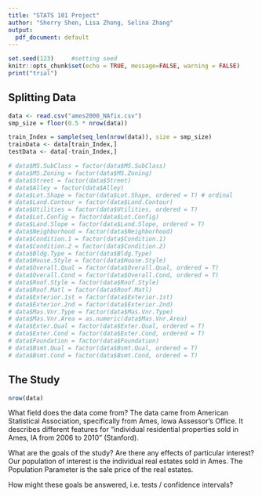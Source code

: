 ```yaml
---
title: "STATS 101 Project"
author: "Sherry Shen, Lisa Zhong, Selina Zhang"
output:
  pdf_document: default
---
```

```r
set.seed(123)     #setting seed
knitr::opts_chunk$set(echo = TRUE, message=FALSE, warning = FALSE)
print("trial")
```

## Splitting Data
```r
data <- read.csv("ames2000_NAfix.csv")
smp_size = floor(0.5 * nrow(data))

train_Index = sample(seq_len(nrow(data)), size = smp_size)
trainData <- data[train_Index,]
testData <- data[-train_Index,]

# data$MS.SubClass = factor(data$MS.SubClass)
# data$MS.Zoning = factor(data$MS.Zoning)
# data$Street = factor(data$Street)
# data$Alley = factor(data$Alley)
# data$Lot.Shape = factor(data$Lot.Shape, ordered = T) # ordinal
# data$Land.Contour = factor(data$Land.Contour) 
# data$Utilities = factor(data$Utilities, ordered = T)
# data$Lot.Config = factor(data$Lot.Config)
# data$Land.Slope = factor(data$Land.Slope, ordered = T)
# data$Neighborhood = factor(data$Neighborhood)
# data$Condition.1 = factor(data$Condition.1)
# data$Condition.2 = factor(data$Condition.2)
# data$Bldg.Type = factor(data$Bldg.Type)
# data$House.Style = factor(data$House.Style)
# data$Overall.Qual = factor(data$Overall.Qual, ordered = T)
# data$Overall.Cond = factor(data$Overall.Cond, ordered = T)
# data$Roof.Style = factor(data$Roof.Style)
# data$Roof.Matl = factor(data$Roof.Matl)
# data$Exterior.1st = factor(data$Exterior.1st)
# data$Exterior.2nd = factor(data$Exterior.2nd)
# data$Mas.Vnr.Type = factor(data$Mas.Vnr.Type)
# data$Mas.Vnr.Area = as.numeric(data$Mas.Vnr.Area)
# data$Exter.Qual = factor(data$Exter.Qual, ordered = T)
# data$Exter.Cond = factor(data$Exter.Cond, ordered = T)
# data$Foundation = factor(data$Foundation)
# data$Bsmt.Qual = factor(data$Bsmt.Qual, ordered = T)
# data$Bsmt.Cond = factor(data$Bsmt.Cond, ordered = T)
```
## The Study
```r
nrow(data)
```

What field does the data come from?
The data came from American Statistical Association, specifically from Ames, Iowa Assessor’s Office. It describes different features for "individual residential properties sold in Ames, IA from 2006 to 2010" (Stanford).

What are the goals of the study? Are there any effects of particular interest?
Our population of interest is the individual real estates sold in Ames. The Population Parameter is the sale price of the real estates. 

How might these goals be answered, i.e. tests / confidence intervals?
